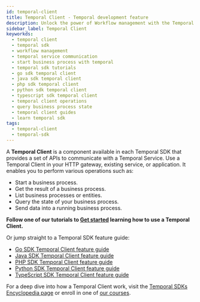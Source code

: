 ```yaml
---
id: temporal-client
title: Temporal Client - Temporal development feature
description: Unlock the power of Workflow management with the Temporal Client, available across all Temporal SDKs. This crucial component enables seamless communication with Temporal Services.
sidebar_label: Temporal Client
keyworkds:
  - temporal client
  - temporal sdk
  - workflow management
  - temporal service communication
  - start business process with temporal
  - temporal sdk tutorials
  - go sdk temporal client
  - java sdk temporal client
  - php sdk temporal client
  - python sdk temporal client
  - typescript sdk temporal client
  - temporal client operations
  - query business process state
  - temporal client guides
  - learn temporal sdk
tags:
  - temporal-client
  - temporal-sdk
---
```


A **Temporal Client** is a component available in each Temporal SDK that provides a set of APIs to communicate with a Temporal Service.
Use a Temporal Client in your HTTP gateway, existing service, or application.
It enables you to perform various operations such as:

- Start a business process.
- Get the result of a business process.
- List business processes or entities.
- Query the state of your business process.
- Send data into a running business process.

**Follow one of our tutorials to [Get started](https://learn.temporal.io/getting_started/) learning how to use a Temporal Client.**

Or jump straight to a Temporal SDK feature guide:

- [Go SDK Temporal Client feature guide](/develop/go/temporal-client)
- [Java SDK Temporal Client feature guide](/develop/java/temporal-client)
- [PHP SDK Temporal Client feature guide](/dev-guide/php/foundations#connect-to-a-dev-cluster)
- [Python SDK Temporal Client feature guide](/dev-guide/python/foundations#connect-to-a-dev-cluster)
- [TypeScript SDK Temporal Client feature guide](/develop/tscript/temporal-client)

For a deep dive into how a Temporal Client work, visit the [Temporal SDKs Encyclopedia page](/encyclopedia/temporal-sdks#temporal-client) or enroll in one of [our courses](https://learn.temporal.io/courses/).
